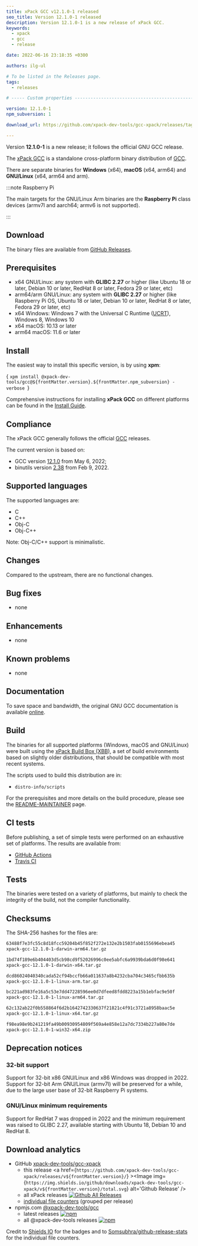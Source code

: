 ```yaml
---
title: xPack GCC v12.1.0-1 released
seo_title: Version 12.1.0-1 released
description: Version 12.1.0-1 is a new release of xPack GCC.
keywords:
  - xpack
  - gcc
  - release

date: 2022-06-16 23:18:35 +0300

authors: ilg-ul

# To be listed in the Releases page.
tags:
  - releases

# ----- Custom properties -----------------------------------------------------

version: 12.1.0-1
npm_subversion: 1

download_url: https://github.com/xpack-dev-tools/gcc-xpack/releases/tag/v12.1.0-1/

---
```



Version **12.1.0-1** is a new release; it follows the official GNU GCC release.

<!-- truncate -->

<PageMetadata title={frontMatter.seo_title} />

The [xPack GCC](https://xpack-dev-tools.github.io/gcc-xpack/)
is a standalone cross-platform binary distribution of
[GCC](https://gcc.gnu.org).

There are separate binaries for **Windows** (x64),
**macOS** (x64, arm64)
and **GNU/Linux** (x64, arm64 and arm).

:::note Raspberry Pi

The main targets for the GNU/Linux Arm
binaries are the **Raspberry Pi** class devices (armv7l and aarch64;
armv6 is not supported).

:::

## Download

The binary files are available from <a href={frontMatter.download_url}>GitHub Releases</a>.

## Prerequisites

- x64 GNU/Linux: any system with **GLIBC 2.27** or higher
  (like Ubuntu 18 or later, Debian 10 or later, RedHat 8 or later,
  Fedora 29 or later, etc)
- arm64/arm GNU/Linux: any system with **GLIBC 2.27** or higher
  (like Raspberry Pi OS, Ubuntu 18 or later, Debian 10 or later, RedHat 8 or later,
  Fedora 29 or later, etc)
- x64 Windows: Windows 7 with the Universal C Runtime
  ([UCRT](https://support.microsoft.com/en-us/topic/update-for-universal-c-runtime-in-windows-c0514201-7fe6-95a3-b0a5-287930f3560c)),
  Windows 8, Windows 10
- x64 macOS: 10.13 or later
- arm64 macOS: 11.6 or later

## Install

The easiest way to install this specific version, is by using **xpm**:

<CodeBlock language="console"> {
`xpm install @xpack-dev-tools/gcc@${frontMatter.version}.${frontMatter.npm_subversion} -verbose
`} </CodeBlock>

Comprehensive instructions for installing **xPack GCC** on different platforms
can be found in the [Install Guide](/docs/install/).

## Compliance

The xPack GCC generally follows the official
[GCC](https://gcc.gnu.org/releases.html) releases.

The current version is based on:

- GCC version [12.1.0](https://gcc.gnu.org/gcc-12/) from May 6, 2022;
- binutils version
[2.38](https://lists.gnu.org/archive/html/info-gnu/2022-02/msg00009.html)
from Feb 9, 2022.

## Supported languages

The supported languages are:

- C
- C++
- Obj-C
- Obj-C++

Note: Obj-C/C++ support is minimalistic.

## Changes

Compared to the upstream, there are no functional changes.

## Bug fixes

- none

## Enhancements

- none

## Known problems

- none

## Documentation

To save space and bandwidth, the original GNU GCC documentation is available
[online](https://gcc.gnu.org/onlinedocs/).

## Build

The binaries for all supported platforms
(Windows, macOS and GNU/Linux) were built using the
[xPack Build Box (XBB)](https://xpack.github.io/xbb/), a set
of build environments based on slightly older distributions, that should be
compatible with most recent systems.

The scripts used to build this distribution are in:

- `distro-info/scripts`

For the prerequisites and more details on the build procedure, please see the
[README-MAINTAINER](https://github.com/xpack-dev-tools/gcc-xpack/blob/xpack/README-MAINTAINER.md) page.

## CI tests

Before publishing, a set of simple tests were performed on an exhaustive
set of platforms. The results are available from:

- [GitHub Actions](https://github.com/xpack-dev-tools/gcc-xpack/actions/)
- [Travis CI](https://app.travis-ci.com/github/xpack-dev-tools/gcc-xpack/builds/)

## Tests

The binaries were tested on a variety of platforms,
but mainly to check the integrity of the
build, not the compiler functionality.

## Checksums

The SHA-256 hashes for the files are:

```txt
63488f7e3fc55c8d18fcc59204b45f852f272e132e2b1503fab0155696ebea45
xpack-gcc-12.1.0-1-darwin-arm64.tar.gz

1bd74f189e6b404403d5cb98cd9f52026996c0ee5abfc6a9939bda6d0f98e641
xpack-gcc-12.1.0-1-darwin-x64.tar.gz

dcd86024040340cada52cf94bccfb66a011637a8b4232cba704c3465cfbb635b
xpack-gcc-12.1.0-1-linux-arm.tar.gz

bc221ad983fe16a5c53e7dd47228596ee0d7dfeed8fdd8223a15b1ebfac9e50f
xpack-gcc-12.1.0-1-linux-arm64.tar.gz

62c132ab22f0b558864f6d2b1642742330637f21821c4f91c3721a8958baac5e
xpack-gcc-12.1.0-1-linux-x64.tar.gz

f98ea98e9b241219fa49b00930954809f569a4e858e12a7dc7334b227a80e7de
xpack-gcc-12.1.0-1-win32-x64.zip

```

## Deprecation notices

### 32-bit support

Support for 32-bit x86 GNU/Linux and x86 Windows was
dropped in 2022. Support for 32-bit Arm GNU/Linux (armv7l) will be preserved
for a while, due to the large user base of 32-bit Raspberry Pi systems.

### GNU/Linux minimum requirements

Support for RedHat 7 was dropped in 2022 and the
minimum requirement was raised to GLIBC 2.27, available starting
with Ubuntu 18, Debian 10 and RedHat 8.

## Download analytics

- GitHub [xpack-dev-tools/gcc-xpack](https://github.com/xpack-dev-tools/gcc-xpack/)
  - this release <a href={`https://github.com/xpack-dev-tools/gcc-xpack/releases/v${frontMatter.version}/`} ><Image img={`https://img.shields.io/github/downloads/xpack-dev-tools/gcc-xpack/v${frontMatter.version}/total.svg`} alt='Github Release' /></a>
  - all xPack releases [![Github All Releases](https://img.shields.io/github/downloads/xpack-dev-tools/gcc-xpack/total.svg)](https://github.com/xpack-dev-tools/gcc-xpack/releases/)
  - [individual file counters](https://somsubhra.github.io/github-release-stats/?username=xpack-dev-tools&repository=gcc-xpack) (grouped per release)
- npmjs.com [@xpack-dev-tools/gcc](https://www.npmjs.com/package/@xpack-dev-tools/gcc)
  - latest releases [![npm](https://img.shields.io/npm/dw/@xpack-dev-tools/gcc.svg)](https://www.npmjs.com/package/@xpack-dev-tools/gcc/)
  - all @xpack-dev-tools releases [![npm](https://img.shields.io/npm/dt/@xpack-dev-tools/gcc.svg)](https://www.npmjs.com/package/@xpack-dev-tools/gcc/)

Credit to [Shields IO](https://shields.io) for the badges and to
[Somsubhra/github-release-stats](https://github.com/Somsubhra/github-release-stats)
for the individual file counters.
